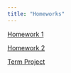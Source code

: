 ```yaml
---
title: "Homeworks"
---
```


[Homework 1](Homework_Folder/HW1_2025.qmd)

[Homework 2](Homework_Folder/HW2_2025.qmd)

[Term Project](Homework_Folder/Term_Project.qmd)

